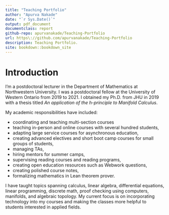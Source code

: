 ```yaml
---
title: "Teaching Portfolio"
author: "Apurva Nakade"
date: "`r Sys.Date()`"
output: pdf_document
documentclass: report
github-repo: apurvanakade/Teaching-Portfolio
url: https\://github.com/apurvanakade/Teaching-Portfolio
description: Teaching Portfolio.
site: bookdown::bookdown_site
---
```


# Introduction {.unnumbered}

I'm a postdoctoral lecturer in the Department of Mathematics at Northwestern
University. I was a postdoctoral fellow at the University of Western
Ontario from 2019 to 2021. I obtained my Ph.D. from JHU in 2019 with a thesis titled _An application of
the h-principle to Manifold Calculus_.

My academic responsibilities have included:

- coordinating and teaching multi-section courses
- teaching in-person and online courses with several hundred students,
- adapting large service courses for asynchronous education,
- creating advanced electives and short boot camp courses for small groups of students,
- managing TAs,
- hiring mentors for summer camps,
- supervising reading courses and reading programs,
- creating open education resources such as Webwork questions, 
- creating polished course notes,
- formalizing mathematics in Lean theorem prover.

I have taught topics spanning calculus, linear algebra, differential equations, linear programming, discrete math, proof checking using computers, manifolds, and algebraic topology.
My current focus is on incorporating technology into my courses and making the classes more helpful to students interested in applied fields.